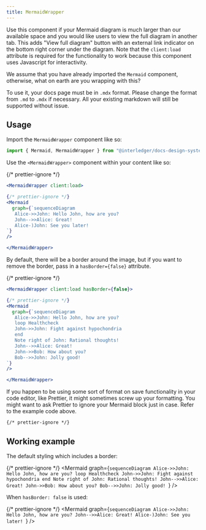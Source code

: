 ```yaml
---
title: MermaidWrapper
---
```



Use this component if your Mermaid diagram is much larger than our available space and you would like users to view the full diagram in another tab. This adds "View full diagram" button with an external link indicator on the bottom right corner under the diagram. Note that the `client:load` attribute is required for the functionality to work because this component uses Javascript for interactivity.

We assume that you have already imported the `Mermaid` component, otherwise, what on earth are you wrapping with this?

To use it, your docs page must be in `.mdx` format. Please change the format from `.md` to `.mdx` if necessary. All your existing markdown will still be supported without issue.

## Usage

Import the `MermaidWrapper` component like so:

```jsx
import { Mermaid, MermaidWrapper } from "@interledger/docs-design-system";
```

Use the `<MermaidWrapper>` component within your content like so:

{/* prettier-ignore */}
````jsx
<MermaidWrapper client:load>

{/* prettier-ignore */}
<Mermaid
  graph={`sequenceDiagram
   Alice->>John: Hello John, how are you?
   John-->>Alice: Great!
   Alice-)John: See you later!
`}
/>

</MermaidWrapper>
````

By default, there will be a border around the image, but if you want to remove the border, pass in a `hasBorder={false}` attribute.

{/* prettier-ignore */}
```jsx
<MermaidWrapper client:load hasBorder={false}>

{/* prettier-ignore */}
<Mermaid
  graph={`sequenceDiagram
   Alice->>John: Hello John, how are you?
   loop Healthcheck
   John->>John: Fight against hypochondria
   end
   Note right of John: Rational thoughts!
   John-->>Alice: Great!
   John->>Bob: How about you?
   Bob-->>John: Jolly good!
`}
/>

</MermaidWrapper>
```

If you happen to be using some sort of format on save functionality in your code editor, like Prettier, it might sometimes screw up your formatting. You might want to ask Prettier to ignore your Mermaid block just in case. Refer to the example code above.

```
{/* prettier-ignore */}
```

## Working example

The default styling which includes a border:

<MermaidWrapper client:load>

{/* prettier-ignore */}
<Mermaid
  graph={`sequenceDiagram
   Alice->>John: Hello John, how are you?
   loop Healthcheck
   John->>John: Fight against hypochondria
   end
   Note right of John: Rational thoughts!
   John-->>Alice: Great!
   John->>Bob: How about you?
   Bob-->>John: Jolly good!
`}
/>

</MermaidWrapper>

When `hasBorder: false` is used:

<MermaidWrapper client:load hasBorder={false}>

{/* prettier-ignore */}
<Mermaid
  graph={`sequenceDiagram
   Alice->>John: Hello John, how are you?
   John-->>Alice: Great!
   Alice-)John: See you later!
`}
/>

</MermaidWrapper>
